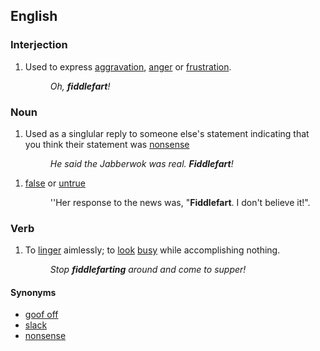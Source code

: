 ==English==

===Interjection===
{{en-interj}}

# Used to express [[aggravation]], [[anger]] or [[frustration]].
#: ''Oh, '''fiddlefart'''!''

===Noun===
{{en-noun}}

# Used as a singlular reply to someone else's statement indicating that you think their statement was [[nonsense]]
#: ''He said the Jabberwok was real. '''Fiddlefart'''!''

# [[false]] or [[untrue]]
#: ''Her response to the news was, "'''Fiddlefart'''. I don't believe it!".

===Verb===
{{en-verb}}

# To [[linger]] aimlessly; to [[look]] [[busy]] while accomplishing nothing.
#: ''Stop '''fiddlefarting''' around and come to supper!''

====Synonyms====
* [[goof off]]
* [[slack]]
* [[nonsense]]
